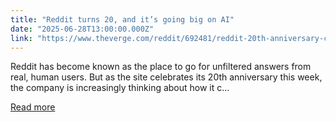 ```yaml
---
title: "Reddit turns 20, and it’s going big on AI"
date: "2025-06-28T13:00:00.000Z"
link: "https://www.theverge.com/reddit/692481/reddit-20th-anniversary-cto-ai-future"
---
```


Reddit has become known as the place to go for unfiltered answers from real, human users. But as the site celebrates its 20th anniversary this week, the company is increasingly thinking about how it c...

[Read more](https://www.theverge.com/reddit/692481/reddit-20th-anniversary-cto-ai-future)
